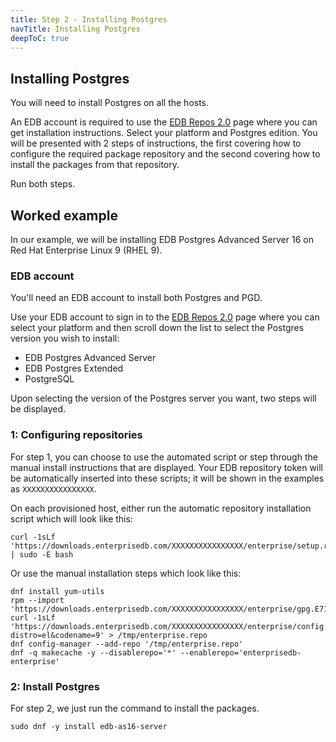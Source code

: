 ```yaml
---
title: Step 2 - Installing Postgres
navTitle: Installing Postgres
deepToC: true
---
```


## Installing Postgres

You will need to install Postgres on all the hosts.

An EDB account is required to use the [EDB Repos 2.0](https://www.enterprisedb.com/repos) page where you can get installation instructions.
Select your platform and Postgres edition. 
You will be presented with 2 steps of instructions, the first covering how to configure the required package repository and the second covering how to install the packages from that repository.

Run both steps.

## Worked example

In our example, we will be installing EDB Postgres Advanced Server 16 on Red Hat Enterprise Linux 9 (RHEL 9).

### EDB account

You'll need an EDB account to install both Postgres and PGD.

Use your EDB account to sign in to the [EDB Repos 2.0](https://www.enterprisedb.com/repos) page where you can select your platform and then scroll down the list to select the Postgres version you wish to install:

* EDB Postgres Advanced Server
* EDB Postgres Extended
* PostgreSQL

Upon selecting the version of the Postgres server you want, two steps will be displayed.


### 1: Configuring repositories

For step 1, you can choose to use the automated script or step through the manual install instructions that are displayed. Your EDB repository token will be automatically inserted into these scripts; it will be shown in the examples as `XXXXXXXXXXXXXXXX`.

On each provisioned host, either run the automatic repository installation script which will look like this: 

```
curl -1sLf 'https://downloads.enterprisedb.com/XXXXXXXXXXXXXXXX/enterprise/setup.rpm.sh' | sudo -E bash
```

Or use the manual installation steps which look like this:

```
dnf install yum-utils 
rpm --import 'https://downloads.enterprisedb.com/XXXXXXXXXXXXXXXX/enterprise/gpg.E71EB0829F1EF813.key'
curl -1sLf 'https://downloads.enterprisedb.com/XXXXXXXXXXXXXXXX/enterprise/config.rpm.txt?distro=el&codename=9' > /tmp/enterprise.repo
dnf config-manager --add-repo '/tmp/enterprise.repo'
dnf -q makecache -y --disablerepo='*' --enablerepo='enterprisedb-enterprise'
```

### 2: Install Postgres

For step 2, we just run the command to install the packages.

```
sudo dnf -y install edb-as16-server
```
